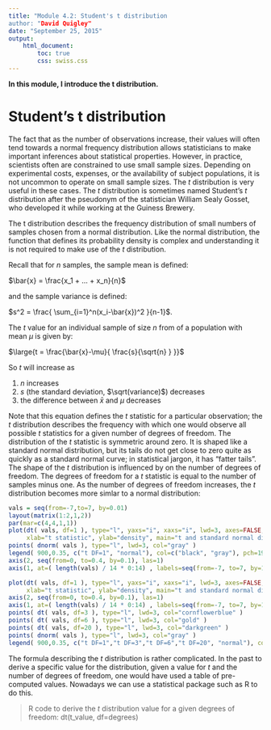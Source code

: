 ```yaml
---
title: "Module 4.2: Student's t distribution
author: "David Quigley"
date: "September 25, 2015"
output: 
    html_document:
        toc: true
        css: swiss.css
---
```



**In this module, I introduce the t distribution.**

Student's t distribution
================================================================================

The fact that as the number of observations increase, their values will often tend towards a normal frequency distribution allows statisticians to make important inferences about statistical properties. However, in practice, scientists often are constrained to use small sample sizes. Depending on experimental costs, expenses, or the availability of subject populations, it is not uncommon to operate on small sample sizes. The *t* distribution is very useful in these cases. The *t* distribution is sometimes named Student's *t* distribution after the pseudonym of the statistician William Sealy Gosset, who developed it while working at the Guiness Brewery.

The t distribution describes the frequency distribution of small numbers of samples chosen from a normal distribution. Like the normal distribution, the function that defines its probability density is complex and understanding it is not required to make use of the *t* distribution.

Recall that for *n* samples, the sample mean is defined:

$\bar{x} = \frac{x_1 + ... + x_n}{n}$ 

and the sample variance is defined:

$s^2 = \frac{ \sum_{i=1}^n(x_i-\bar{x})^2 }{n-1}$. 

The *t* value for an individual sample of size *n* from of a population with mean $\mu$ is given by:

$\large{t = \frac{\bar{x}-\mu}{ \frac{s}{\sqrt{n} } }}$

So *t* will increase as 

1) *n* increases
2) *s* (the standard deviation, $\sqrt(variance)$) decreases
3) the difference between $\bar{x}$ and $\mu$ decreases

Note that this equation defines the *t* statistic for a particular observation; the *t* distribution describes the frequency with which one would observe all possible *t* statistics for a given number of degrees of freedom. The distribution of the *t* statistic is symmetric around zero. It is shaped like a standard normal distribution, but its tails do not get close to zero quite as quickly as a standard normal curve; in statistical jargon, it has "fatter tails". The shape of the *t* distribution is influenced by on the number of degrees of freedom. The degrees of freedom for a *t* statistic is equal to the number of samples minus one. As the number of degrees of freedom increases, the *t* distribution becomes more simlar to a normal distribution:

```r
vals = seq(from=-7,to=7, by=0.01)
layout(matrix(1:2,1,2))
par(mar=c(4,4,1,1))
plot(dt( vals, df=1 ), type="l", yaxs="i", xaxs="i", lwd=3, axes=FALSE, 
     xlab="t statistic", ylab="density", main="t and standard normal distribution", ylim=c(0,.4) )
points( dnorm( vals ), type="l", lwd=3, col="gray" )
legend( 900,0.35, c("t DF=1", "normal"), col=c("black", "gray"), pch=19)
axis(2, seq(from=0, to=0.4, by=0.1), las=1)
axis(1, at=( length(vals) / 14 * 0:14) , labels=seq(from=-7, to=7, by=1), las=1)

plot(dt( vals, df=1 ), type="l", yaxs="i", xaxs="i", lwd=3, axes=FALSE, 
     xlab="t statistic", ylab="density", main="t and standard normal distribution", ylim=c(0,.4) )
axis(2, seq(from=0, to=0.4, by=0.1), las=1)
axis(1, at=( length(vals) / 14 * 0:14) , labels=seq(from=-7, to=7, by=1), las=1)
points( dt( vals, df=3 ), type="l", lwd=3, col="cornflowerblue" )
points( dt( vals, df=6 ), type="l", lwd=3, col="gold" )
points( dt( vals, df=20 ), type="l", lwd=3, col="darkgreen" )
points( dnorm( vals ), type="l", lwd=3, col="gray" )
legend( 900,0.35, c("t DF=1","t DF=3","t DF=6","t DF=20", "normal"), col=c("black", "cornflowerblue", "gold", "darkgreen", "gray"), pch=19)
```

The formula describing the *t* distribution is rather complicated. In the past to derive a specific value for the distribution, given a value for *t* and the number of degrees of freedom, one would have used a table of pre-computed values. Nowadays we can use a statistical package such as R to do this. 

> R code to derive the *t* distribution value for a given degrees of freedom: dt(t_value, df=degrees)
